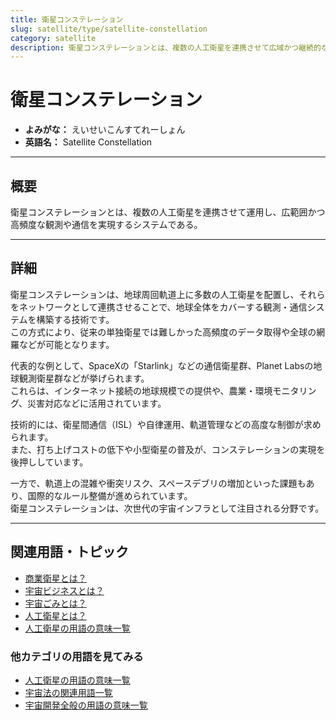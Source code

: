 ```yaml
---
title: 衛星コンステレーション
slug: satellite/type/satellite-constellation
category: satellite
description: 衛星コンステレーションとは、複数の人工衛星を連携させて広域かつ継続的なサービスを提供する運用方式である。
---
```



<Head>
  <script type="application/ld+json">
    {`{
      "@context": "https://schema.org",
      "@type": "DefinedTerm",
      "name": "衛星コンステレーション",
      "inDefinedTermSet": "https://www.space-portal.org",
      "termCode": "satellite/type/satellite-constellation",
      "description": "衛星コンステレーションとは、複数の人工衛星を連携させて広域かつ継続的なサービスを提供する運用方式である。",
      "url": "https://www.space-portal.org/docs/satellite/type/satellite-constellation"
    }`}
  </script>
</Head>

# 衛星コンステレーション

- **よみがな：** えいせいこんすてれーしょん  
- **英語名：** Satellite Constellation  

---

## 概要

衛星コンステレーションとは、複数の人工衛星を連携させて運用し、広範囲かつ高頻度な観測や通信を実現するシステムである。

---

## 詳細

衛星コンステレーションは、地球周回軌道上に多数の人工衛星を配置し、それらをネットワークとして連携させることで、地球全体をカバーする観測・通信システムを構築する技術です。  
この方式により、従来の単独衛星では難しかった高頻度のデータ取得や全球の網羅などが可能となります。  

代表的な例として、SpaceXの「Starlink」などの通信衛星群、Planet Labsの地球観測衛星群などが挙げられます。  
これらは、インターネット接続の地球規模での提供や、農業・環境モニタリング、災害対応などに活用されています。  

技術的には、衛星間通信（ISL）や自律運用、軌道管理などの高度な制御が求められます。  
また、打ち上げコストの低下や小型衛星の普及が、コンステレーションの実現を後押ししています。  

一方で、軌道上の混雑や衝突リスク、スペースデブリの増加といった課題もあり、国際的なルール整備が進められています。  
衛星コンステレーションは、次世代の宇宙インフラとして注目される分野です。

---

## 関連用語・トピック

- [商業衛星とは？](/satellite/type/commercial-sat)
- [宇宙ビジネスとは？](/business/space-business)
- [宇宙ごみとは？](/satellite/type/space-debris)
- [人工衛星とは？](/satellite/satellite)
- [人工衛星の用語の意味一覧](/category/satellite)

### 他カテゴリの用語を見てみる

- [人工衛星の用語の意味一覧](/category/satellite)
- [宇宙法の関連用語一覧](/category/policy)
- [宇宙開発全般の用語の意味一覧](/category/glossary)


